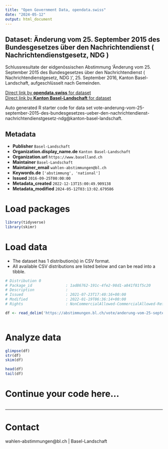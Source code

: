 ```yaml
---
title: "Open Government Data, opendata.swiss"
date: "2024-05-12"
output: html_document
---
```


## Dataset: Änderung vom 25. September 2015 des Bundesgesetzes über den Nachrichtendienst ( Nachrichtendienstgesetz, NDG )

Schlussresultate der eidgenössischen Abstimmung 'Änderung vom 25. September 2015 des Bundesgesetzes über den Nachrichtendienst ( Nachrichtendienstgesetz, NDG )', 25. September 2016, Kanton Basel-Landschaft, aufgeschlüsselt nach Gemeinden.

[Direct link by **opendata.swiss** for dataset](https://opendata.swiss/de/dataset/anderung-vom-25-september-2015-des-bundesgesetzes-uber-den-nachrichtendienst-nachrichtendienstg)<br>
[Direct link by **Kanton Basel-Landschaft** for dataset](https://abstimmungen.bl.ch/vote/anderung-vom-25-september-2015-des-bundesgesetzes-ueber-den-nachrichtendienst-nachrichtendienstgesetz-ndg/data)

Auto generated R starter code for data set vote-anderung-vom-25-september-2015-des-bundesgesetzes-ueber-den-nachrichtendienst-nachrichtendienstgesetz-ndg@kanton-basel-landschaft.

## Metadata

- **Publisher** `Basel-Landschaft`
- **Organization.display_name.de** `Kanton Basel-Landschaft`
- **Organization.url** `https://www.baselland.ch`
- **Maintainer** `Basel-Landschaft`
- **Maintainer_email** `wahlen-abstimmungen@bl.ch`
- **Keywords.de** `['abstimmung', 'national']`
- **Issued** `2016-09-25T00:00:00`
- **Metadata_created** `2022-12-13T15:00:49.909138`
- **Metadata_modified** `2024-05-12T03:13:02.679586`


# Load packages

```r

library(tidyverse)
library(skimr)

```

# Load data

-   The dataset has 1 distribution(s) in CSV format.
-   All available CSV distributions are listed below and can be read into a tibble.

```r

# Distribution 0
# Package_id               : 1ad86762-191c-4fe2-98d1-a841f81f5c20
# Description              : 
# Issued                   : 2021-07-23T17:40:16+00:00
# Modified                 : 2022-01-19T06:36:14+00:00
# Rights                   : NonCommercialAllowed-CommercialAllowed-ReferenceRequired

df <- read_delim('https://abstimmungen.bl.ch/vote/anderung-vom-25-september-2015-des-bundesgesetzes-ueber-den-nachrichtendienst-nachrichtendienstgesetz-ndg/data-csv')



```

# Analyze data

```r

glimpse(df)
str(df)
skim(df)

head(df)
tail(df)

```

# Continue your code here...

```r

```

------------------------------------------------------------------------

# Contact

wahlen-abstimmungen@bl.ch | Basel-Landschaft
